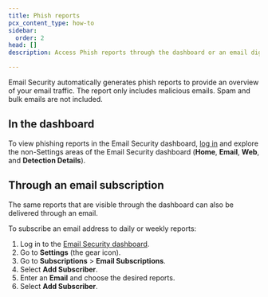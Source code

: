 ```yaml
---
title: Phish reports
pcx_content_type: how-to
sidebar:
  order: 2
head: []
description: Access Phish reports through the dashboard or an email digest.

---
```



Email Security automatically generates <GlossaryTooltip term="phishing">phish</GlossaryTooltip> reports to provide an overview of your email traffic. The report only includes malicious emails. Spam and bulk emails are not included.

## In the dashboard

To view phishing reports in the Email Security dashboard, [log in](https://horizon.area1security.com/) and explore the non-Settings areas of the Email Security dashboard (**Home**, **Email**, **Web**, and **Detection Details**).

## Through an email subscription

The same reports that are visible through the dashboard can also be delivered through an email.

To subscribe an email address to daily or weekly reports:

1. Log in to the [Email Security dashboard](https://horizon.area1security.com/).
2. Go to **Settings** (the gear icon).
3. Go to **Subscriptions** > **Email Subscriptions**.
4. Select **Add Subscriber**.
5. Enter an **Email** and choose the desired reports.
6. Select **Add Subscriber**.
